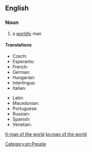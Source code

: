 ==English==

===Noun===
{{en-noun|men of the world}}

# a [[worldly]] man

====Translations====
{{trans-top|a worldly man}}
* Czech: {{t|cs|světák|m}}
* Esperanto: {{t|eo|homo de mondo}}
* French: {{t+|fr|homme du monde|m}}
* German: {{t|de|Mann von Welt|m}}
* Hungarian: {{t+|hu|világfi}}
* Interlingua: {{t|ia|homine del mundo}}
* Italian: {{t|it|uomo di mondo}}
{{trans-mid}}
* Latin: {{t|la|homo mundi|m}}
* Macedonian: {{t|mk|све́тски чо́век|m}}
* Portuguese: {{t|pt|homem do mundo|m}}
* Russian: {{t|ru|све́тский челове́к|m}}
* Spanish: {{t|es|hombre del mundo|m}}
* Venetian: {{t|vec|òm de mondo}}
{{trans-bottom}}

[[Category:en:People]]

[[fr:man of the world]]
[[kn:man of the world]]